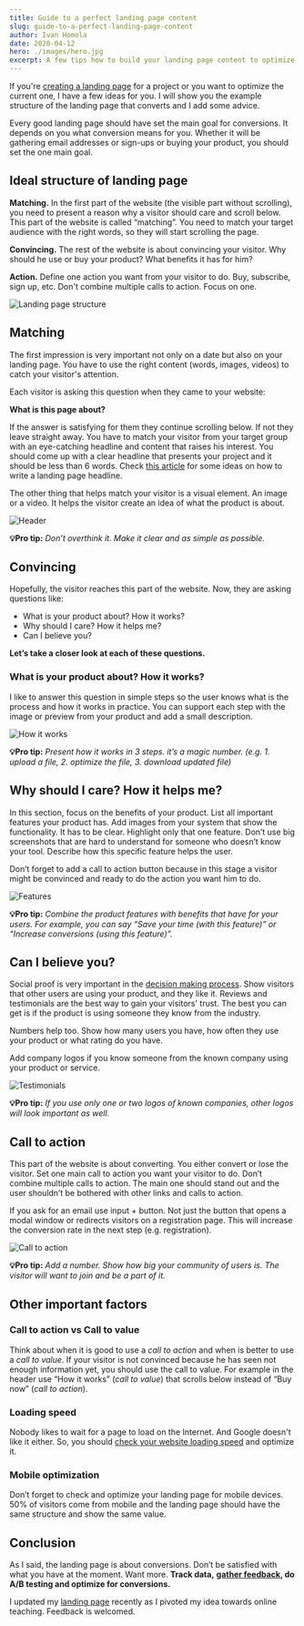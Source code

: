 ```yaml
---
title: Guide to a perfect landing page content
slug: guide-to-a-perfect-landing-page-content
author: Ivan Homola
date: 2020-04-12
hero: ./images/hero.jpg
excerpt: A few tips how to build your landing page content to optimize for conversions.
---
```


If you're [creating a landing page](https://www.lunadio.com/blog/best-landing-page-template-options) for a project or you want to optimize the current one, I have a few ideas for you. I will show you the example structure of the landing page that converts and I add some advice.

Every good landing page should have set the main goal for conversions. It depends on you what conversion means for you. Whether it will be gathering email addresses or sign-ups or buying your product, you should set the one main goal.

## Ideal structure of landing page

**Matching.** In the first part of the website (the visible part without scrolling), you need to present a reason why a visitor should care and scroll below. This part of the website is called “matching”. You need to match your target audience with the right words, so they will start scrolling the page.

**Convincing.** The rest of the website is about convincing your visitor. Why should he use or buy your product? What benefits it has for him?

**Action.** Define one action you want from your visitor to do. Buy, subscribe, sign up, etc. Don't combine multiple calls to action. Focus on one.

![Landing page structure](./images/landingpage-structure.png)

## Matching

The first impression is very important not only on a date but also on your landing page. You have to use the right content (words, images, videos) to catch your visitor's attention.

Each visitor is asking this question when they came to your website:

**What is this page about?**

If the answer is satisfying for them they continue scrolling below. If not they leave straight away. You have to match your visitor from your target group with an eye-catching headline and content that raises his interest. You should come up with a clear headline that presents your project and it should be less than 6 words. Check [this article](https://marketingexamples.com/copywriting/landing-page-title) for some ideas on how to write a landing page headline.

The other thing that helps match your visitor is a visual element. An image or a video. It helps the visitor create an idea of what the product is about.

![Header](./images/header.png)

**💡Pro tip:** _Don’t overthink it. Make it clear and as simple as possible._

## Convincing

Hopefully, the visitor reaches this part of the website. Now, they are asking questions like:

- What is your product about? How it works?
- Why should I care? How it helps me?
- Can I believe you?

**Let’s take a closer look at each of these questions.**

### What is your product about? How it works?

I like to answer this question in simple steps so the user knows what is the process and how it works in practice. You can support each step with the image or preview from your product and add a small description.

![How it works](./images/how-it-works.png)

**💡Pro tip:** _Present how it works in 3 steps. it’s a magic number. (e.g. 1. upload a file, 2. optimize the file, 3. download updated file)_

## Why should I care? How it helps me?

In this section, focus on the benefits of your product. List all important features your product has. Add images from your system that show the functionality. It has to be clear. Highlight only that one feature. Don’t use big screenshots that are hard to understand for someone who doesn’t know your tool. Describe how this specific feature helps the user.

Don’t forget to add a call to action button because in this stage a visitor might be convinced and ready to do the action you want him to do.

![Features](./images/features.png)

**💡Pro tip:** _Combine the product features with benefits that have for your users. For example, you can say “Save your time (with this feature)” or “Increase conversions (using this feature)”._

## Can I believe you?

Social proof is very important in the [decision making process](https://www.lunadio.com/blog/what-facts-can-cause-designers-irrational-decision-making). Show visitors that other users are using your product, and they like it. Reviews and testimonials are the best way to gain your visitors' trust. The best you can get is if the product is using someone they know from the industry.

Numbers help too. Show how many users you have, how often they use your product or what rating do you have.

Add company logos if you know someone from the known company using your product or service.

![Testimonials](./images/testimonials.png)

**💡Pro tip:** _If you use only one or two logos of known companies, other logos will look important as well._

## Call to action

This part of the website is about converting. You either convert or lose the visitor. Set one main call to action you want your visitor to do. Don’t combine multiple calls to action. The main one should stand out and the user shouldn’t be bothered with other links and calls to action.

If you ask for an email use input + button. Not just the button that opens a modal window or redirects visitors on a registration page. This will increase the conversion rate in the next step (e.g. registration).

![Call to action](./images/call-to-action.png)

**💡Pro tip:** _Add a number. Show how big your community of users is. The visitor will want to join and be a part of it._

## Other important factors

### Call to action vs Call to value

Think about when it is good to use a _call to action_ and when is better to use a _call to value_. If your visitor is not convinced because he has seen not enough information yet, you should use the call to value. For example in the header use “How it works” (_call to value_) that scrolls below instead of “Buy now” (_call to action_).

### Loading speed

Nobody likes to wait for a page to load on the Internet. And Google doesn't like it either. So, you should [check your website loading speed](https://developers.google.com/speed/pagespeed/insights/) and optimize it.

### Mobile optimization

Don’t forget to check and optimize your landing page for mobile devices. 50% of visitors come from mobile and the landing page should have the same structure and show the same value.

## Conclusion

As I said, the landing page is about conversions. Don’t be satisfied with what you have at the moment. Want more. **Track data,** [**gather feedback**](https://www.lunadio.com/blog/efficient-feedback-management-as-a-growth-tactic)**, do A/B testing and optimize for conversions.**

I updated my [landing page](https://preze.live/) recently as I pivoted my idea towards online teaching. Feedback is welcomed.
